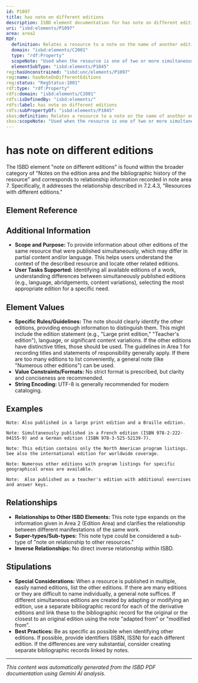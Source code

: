 ```yaml
---
id: P1097
title: has note on different editions
description: ISBD element documentation for has note on different editions
uri: "isbd:elements/P1097"
area: area2
RDF:
  definition: Relates a resource to a note on the name of another edition or editions.
  domain: "isbd:elements/C2001"
  type: "rdf:Property"
  scopeNote: "Used when the resource is one of two or more simultaneously published editions differing in partial content or language. A general note is used if the name of the other edition or editions is not readily available, or the resource is published in more editions than can be named conveniently."
  elementSubType: "isbd:elements/P1045"
reg:hasUnconstrained: "isbd:unc/elements/P1097"
reg:name: hasNoteOnDifferentEditions
reg:status: "RegStatus:1001"
rdf:type: "rdf:Property"
rdfs:domain: "isbd:elements/C2001"
rdfs:isDefinedBy: "isbd:elements/"
rdfs:label: has note on different editions
rdfs:subPropertyOf: "isbd:elements/P1045"
skos:definition: Relates a resource to a note on the name of another edition or editions.
skos:scopeNote: "Used when the resource is one of two or more simultaneously published editions differing in partial content or language. A general note is used if the name of the other edition or editions is not readily available, or the resource is published in more editions than can be named conveniently."
---
```

# has note on different editions

The ISBD element "note on different editions" is found within the broader category of "Notes on the edition area and the bibliographic history of the resource" and corresponds to relationship information recorded in note area 7.  Specifically, it addresses the relationship described in 7.2.4.3, "Resources with different editions."

## Element Reference


<ElementReference frontMatter={frontMatter} />

## Additional Information

- **Scope and Purpose:** To provide information about other editions of the same resource that were published simultaneously, which may differ in partial content and/or language.  This helps users understand the context of the described resource and locate other related editions.
- **User Tasks Supported:** Identifying all available editions of a work, understanding differences between simultaneously published editions (e.g., language, abridgements, content variations), selecting the most appropriate edition for a specific need.

## Element Values

- **Specific Rules/Guidelines:** The note should clearly identify the other editions, providing enough information to distinguish them. This might include the edition statement (e.g., "Large print edition," "Teacher's edition"), language, or significant content variations.  If the other editions have distinctive titles, those should be used. The guidelines in Area 1 for recording titles and statements of responsibility generally apply. If there are too many editions to list conveniently, a general note (like "Numerous other editions") can be used.
- **Value Constraints/Formats:** No strict format is prescribed, but clarity and conciseness are recommended.
- **String Encoding:**  UTF-8 is generally recommended for modern cataloging.


## Examples

```
Note: Also published in a large print edition and a Braille edition.
```

```
Note: Simultaneously published in a French edition (ISBN 978-2-222-04155-9) and a German edition (ISBN 978-3-525-52139-7).
```

```
Note: This edition contains only the North American program listings.  See also the international edition for worldwide coverage.
```

```
Note: Numerous other editions with program listings for specific geographical areas are available.
```

```
Note:  Also published as a teacher's edition with additional exercises and answer keys.
```



## Relationships

- **Relationships to Other ISBD Elements:** This note type expands on the information given in Area 2 (Edition Area) and clarifies the relationship between different manifestations of the same work.
- **Super-types/Sub-types:**  This note type could be considered a sub-type of "note on relationship to other resources."
- **Inverse Relationships:** No direct inverse relationship within ISBD.


## Stipulations

- **Special Considerations:** When a resource is published in multiple, easily named editions, list the other editions. If there are many editions or they are difficult to name individually, a general note suffices. If different simultaneous editions are created by adapting or modifying an edition, use a separate bibliographic record for each of the derivative editions and link these to the bibliographic record for the original or the closest to an original edition using the note "adapted from" or "modified from".
- **Best Practices:**  Be as specific as possible when identifying other editions.  If possible, provide identifiers (ISBN, ISSN) for each different edition.  If the differences are very substantial, consider creating separate bibliographic records linked by notes.


---

*This content was automatically generated from the ISBD PDF documentation using Gemini AI analysis.*
